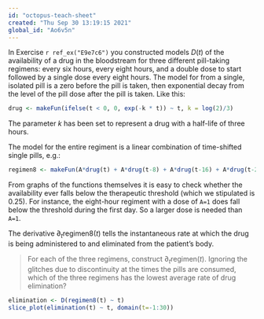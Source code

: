 ```yaml
---
id: "octopus-teach-sheet"
created: "Thu Sep 30 13:19:15 2021"
global_id: "Ao6v5n"
---
```


In Exercise `r ref_ex("E9e7c6")` you constructed models $D(t)$ of the availability of a drug in the bloodstream for three different pill-taking regimens: every six hours, every eight hours, and a double dose to start followed by a single dose every eight hours. The model for from a single, isolated pill is a zero before the pill is taken, then exponential decay from the level of the pill dose after the pill is taken. Like this:

```r
drug <- makeFun(ifelse(t < 0, 0, exp(-k * t)) ~ t, k = log(2)/3)
```

The parameter $k$ has been set to represent a drug with a half-life of three hours. 


The model for the entire regiment is a linear combination of time-shifted single pills, e.g.:
```r
regimen8 <- makeFun(A*drug(t) + A*drug(t-8) + A*drug(t-16) + A*drug(t-24) + A*drug(t-32) ~ t, A=1)
```

From graphs of the functions themselves it is easy to check whether the availability ever falls below the therapeutic threshold (which we stipulated is 0.25). For instance, the eight-hour regiment with a dose of `A=1` does fall below the threshold during the first day. So a larger dose is needed than `A=1`.

The derivative $\partial_t \text{regimen8}(t)$ tells the instantaneous rate at which the drug is being administered to and eliminated from the patient's body. 

> For each of the three regimens, construct $\partial_t \text{regimen}(t)$. Ignoring the glitches due to discontinuity at the times the pills are consumed, which of the three regimens has the lowest average rate of drug elimination?

```r
elimination <- D(regimen8(t) ~ t)
slice_plot(elimination(t) ~ t, domain(t=-1:30))
```
